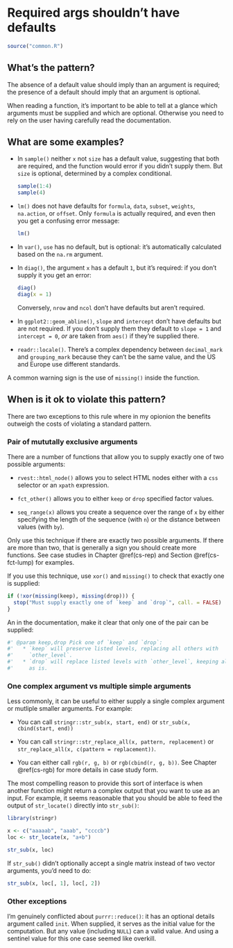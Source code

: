 # Required args shouldn't have defaults {#args-required}

```r
source("common.R")
```

## What's the pattern?

The absence of a default value should imply than an argument is required; the presence of a default should imply that an argument is optional.

When reading a function, it's important to be able to tell at a glance which arguments must be supplied and which are optional. Otherwise you need to rely on the user having carefully read the documentation.

## What are some examples?

*   In `sample()` neither `x` not `size` has a default value, suggesting that
    both are required, and the function would error if you didn't supply them.
    But `size` is optional, determined by a complex conditional.
    
    ```r
    sample(1:4)
    sample(4)
    ```

*   `lm()` does not have defaults for `formula`, `data`, `subset`, `weights`, 
    `na.action`, or `offset`. Only `formula` is actually required, and even
    then you get a confusing error message:
    
    ```r
    lm()
    ```
    
*   In `var()`, `use` has no default, but is optional: it's automatically 
    calculated based on the `na.rm` argument.

*   In `diag()`, the argument `x` has a default `1`, but it's required: if 
    you don't supply it you get an error:
    
    ```r
    diag()
    diag(x = 1)
    ```
    
    Conversely, `nrow` and `ncol` don't have defaults but aren't required.

*   In `ggplot2::geom_abline()`, `slope` and `intercept` don't have defaults 
    but are not required. If you don't supply them they default to `slope = 1` 
    and `intercept = 0`, *or* are taken from `aes()` if they're supplied
    there.

*   `readr::locale()`. There's a complex dependency between `decimal_mark` and
    `grouping_mark` because they can't be the same value, and the US and Europe
    use different standards.

A common warning sign is the use of `missing()` inside the function.

## When is it ok to violate this pattern?

There are two exceptions to this rule where in my opionion the benefits outweigh the costs of violating a standard pattern.

### Pair of mututally exclusive arguments {#args-mutually-exclusive}

There are a number of functions that allow you to supply exactly one of two possible arguments:

* `rvest::html_node()` allows you to select HTML nodes either with a `css` 
  selector or an `xpath` expression.
  
* `fct_other()` allows you to either `keep` or `drop` specified factor values.

* `seq_range(x)` allows you create a sequence over the range of `x` by either
  specifying the length of the sequence (with `n`) or the distance between 
  values (with `by`).
  
Only use this technique if there are exactly two possible arguments. If there are more than two, that is generally a sign you should create more functions. See case studies in Chapter \@ref(cs-rep) and Section \@ref(cs-fct-lump) for examples.
 
If you use this technique, use `xor()` and `missing()` to check that exactly one is supplied:

```r
if (!xor(missing(keep), missing(drop))) {
  stop("Must supply exactly one of `keep` and `drop`", call. = FALSE)
}
```

An in the documentation, make it clear that only one of the pair can be supplied:

```r
#' @param keep,drop Pick one of `keep` and `drop`:
#'   * `keep` will preserve listed levels, replacing all others with 
#'     `other_level`.
#'   * `drop` will replace listed levels with `other_level`, keeping all
#'     as is.
```

### One complex argument vs multiple simple arguments {#args-compound}

Less commonly, it can be useful to either supply a single complex argument or mutliple smaller arguments. For example:

* You can call `stringr::str_sub(x, start, end)` or 
  `str_sub(x, cbind(start, end))`

* You can call `stringr::str_replace_all(x, pattern, replacement)` or 
  `str_replace_all(x, c(pattern = replacement))`.

* You can either call `rgb(r, g, b)` or `rgb(cbind(r, g, b))`. See 
  Chapter \@ref(cs-rgb) for more details in case study form.

The most compelling reason to provide this sort of interface is when another function might return a complex output that you want to use as an input. For example, it seems reasonable that you should be able to feed the output of `str_locate()` directly into `str_sub()`:

```r
library(stringr)

x <- c("aaaaab", "aaab", "ccccb")
loc <- str_locate(x, "a+b")

str_sub(x, loc)
```

If `str_sub()` didn't optionally accept a single matrix instead of two vector arguments, you'd need to do:

```r
str_sub(x, loc[, 1], loc[, 2])
```

### Other exceptions

I'm genuinely conflicted about `purrr::reduce()`: it has an optional details argument called `init`. When supplied, it serves as the initial value for the computation. But any value (including `NULL`) can a valid value. And using a sentinel value for this one case seemed like overkill.

